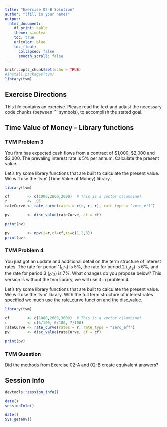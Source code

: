 ```yaml
---
title: "Exercise 02-B Solution"
author: "(fill in your name)"
output:
  html_document:
    df_print: kable
    theme: simplex
    toc: true
    urlcolor: blue
    toc_float:
      collapsed: false
      smooth_scroll: false
---
```


```r
knitr::opts_chunk$set(echo = TRUE)
#install.packages(tvm)
library(tvm)
```

## Exercise Directions

This file contains an exercise.  Please read the text and adjust the necessary code chunks (between \`\`\` symbols), to accomplish the stated goal.

## Time Value of Money -- Library functions

### TVM Problem 3

You firm has expected cash flows from a contract of \$1,000, \$2,000 and \$3,000. The prevaling interest rate is 5% per annum.  Calculate the present value.

Let's try some library functions that are built to calculate the present value.  We will use the 'tvm' (Time Value of Money) library.


```r
library(tvm)

cf        <- c(1000,2000,3000)  # This is a vector c()ombine!
r         <- .05 
rateCurve <- rate_curve(rates = c(r, r, r), rate_type = "zero_eff")

pv        <- disc_value(rateCurve, cf = cf)

print(pv)

pv        <- npv(i=r,cf=cf,ts=c(1,2,3))
print(pv)

```


### TVM Problem 4

You just got an update and additional detail on the term structure of interest rates.  The rate for period 1($_0r_1$) is 5%, the rate for period 2 ($_0r_2$) is 6%, and the rate for period 3 ($_0r_3$) is 7%.  What changes do you propose below?  This version is without the tvm library, we will use it in problem 4.

Let's try some library functions that are built to calculate the present value.  We will use the 'tvm' library.  With the full term structure of interest rates specified we much use the rate_curve function and the disc_value.


```r
library(tvm)

cf        <- c(1000,2000,3000)  # This is a vector c()ombine!
r         <- c(5/100, 6/100, 7/100)
rateCurve <- rate_curve(rates = r, rate_type = "zero_eff")
pv        <- disc_value(rateCurve, cf = cf)

print(pv)
```

### TVM Question

Did the methods from Exercise 02-A and 02-B create equivalent answers?


## Session Info

```r
devtools::session_info()
```

```r
date()
sessionInfo()
```

```r
date()
Sys.getenv()
```


